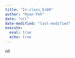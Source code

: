 ---
title: "In-class_Ex08"
author: "Ryan Peh"
date: "nil"
date-modified: "last-modified"
execute: 
  eval: true
  echo: true
---

nil
